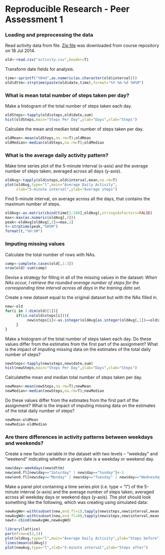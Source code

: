 Reproducible Research - Peer Assessment 1
========================================================

### Loading and preprocessing the data

Read activity data from file. [Zip file](https://d396qusza40orc.cloudfront.net/repdata%2Fdata%2Factivity.zip) was downloaded from course repository on 18 Jul 2014.

```r
old<-read.csv("activity.csv",header=T)
```

Transform date fields for analysis. 

```r
time<-sprintf("%04d",as.numeric(as.character(old$interval)))
old$dttm<-strptime(paste(old$date,time),format="%Y-%m-%d %H%M")
```


### What is mean total number of steps taken per day?

Make a histogram of the total number of steps taken each day.

```r
oldSteps<-tapply(old$steps,old$date,sum)
hist(oldSteps,main="Steps Per Day",ylab="Days",xlab="Steps")
```

Calculate the mean and median total number of steps taken per day.
```r
oldMean<-mean(oldSteps,na.rm=T);oldMean
oldMedian<-median(oldSteps,na.rm=T);oldMedian
```


### What is the average daily activity pattern?

Make time series plot of the 5-minute interval (x-axis) and the average number of steps taken, averaged across all days (y-axis).

```r
oldAvg<-tapply(old$steps,old$interval,mean,na.rm=T)
plot(oldAvg,type="l",main="Average Daily Activity",
     xlab="5-minute interval",ylab="Average steps")
```

Find 5-minute interval, on average across all the days, that contains the maximum number of steps.

```r
oldAvg<-as.matrix(cbind(time[1:288],oldAvg),stringsAsFactors=FALSE)
max<-max(as.numeric(oldAvg[,2]))
peak<-oldAvg[oldAvg[,2]==max,1]
t<-strptime(peak,"%H%M")
format(t,"%H:%M")
```


### Imputing missing values

Calculate the total number of rows with NAs.

```r
comp<-complete.cases(old[,1:3])
nrow(old)-sum(comp)
```

Devise a strategy for filling in all of the missing values in the dataset: *When NAs occur, I retrieve the rounded average number of steps for the corresponding time interval across all days in the training data set.*

Create a new dataset equal to the original dataset but with the NAs filled in.

```r
new<-old
for(i in 1:dim(old)[1]){
     if(is.na(old$steps[i])){
          new$steps[i]<-as.integer(oldAvg[as.integer(oldAvg[,1])==old$interval[i],2])
     }
}
```

Make a histogram of the total number of steps taken each day.  Do these values differ from the estimates from the first part of the assignment? What is the impact of imputing missing data on the estimates of the total daily number of steps?

```r
newSteps<-tapply(new$steps,new$date,sum)
hist(newSteps,main="Steps Per Day",ylab="Days",xlab="Steps")
```

Calculatethe mean and median total number of steps taken per day.

```r
newMean<-mean(newSteps,na.rm=T);newMean
newMedian<-median(newSteps,na.rm=T);newMedian
```

Do these values differ from the estimates from the first part of the assignment? What is the impact of imputing missing data on the estimates of the total daily number of steps? 

```r
newMean-oldMean
newMedian-oldMedian
```


### Are there differences in activity patterns between weekdays and weekends?

Create a new factor variable in the dataset with two levels -- "weekday" and "weekend" indicating whether a given date is a weekday or weekend day.
```r
new$day<-weekdays(new$dttm)
new$end.fl[new$day=="Saturday" | new$day=="Sunday"]<-1
new$end.fl[new$day=="Monday" | new$day=="Tuesday" | new$day=="Wednesday" | new$day=="Thursday" | new$day=="Friday"]<-0
```

Make a panel plot containing a time series plot (i.e. type = "l") of the 5-minute interval (x-axis) and the average number of steps taken, averaged across all weekday days or weekend days (y-axis). The plot should look something like the following, which was creating using simulated data:

```r
newAvgWe<-with(subset(new,end.fl=1),tapply(new$steps,new$interval,mean,na.rm=T))
newAvgWd<-with(subset(new,end.fl=0),tapply(new$steps,new$interval,mean,na.rm=T))
newt<-cbind(newAvgWe,newAvgWd)

library(lattice)
par(mfrow=c(2,1))
plot(oldAvg,type="l",main="Average Daily Activity",ylab="Steps before")
lines(mean(oldAvg))
plot(newAvg,type="l",xlab="5-minute interval",ylab="Steps after")
```
